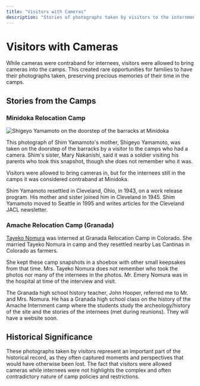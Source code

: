 ```yaml
---
title: "Visitors with Cameras"
description: "Stories of photographs taken by visitors to the internment camps, who were allowed to bring cameras inside"
---
```



# Visitors with Cameras

While cameras were contraband for internees, visitors were allowed to bring cameras into the camps. This created rare opportunities for families to have their photographs taken, preserving precious memories of their time in the camps.

## Stories from the Camps

### Minidoka Relocation Camp

<Image 
  src={motherImage}
  alt="Shigeyo Yamamoto on the doorstep of the barracks at Minidoka"
  className="w-full h-auto mb-8"
/>

This photograph of Shim Yamamoto's mother, Shigeyo Yamamoto, was taken on the doorstep of the barracks by a visitor to the camps who had a camera. Shim's sister, Mary Nakanishi, said it was a soldier visiting his parents who took this snapshot, though she does not remember who it was.

Visitors were allowed to bring cameras in, but for the internees still in the camps it was considered contraband at Minidoka.

Shim Yamamoto resettled in Cleveland, Ohio, in 1943, on a work release program. His mother and sister joined him in Cleveland in 1945. Shim Yamamoto moved to Seattle in 1995 and writes articles for the Cleveland JACL newsletter.

### Amache Relocation Camp (Granada)

[Tayeko Nomura](/family-album/photographers/nomura) was interned at Granada Relocation Camp in Colorado. She married Tayeko Nomura in camp and they resettled nearby Las Cantinas in Colorado as farmers.

She kept these camp snapshots in a shoebox with other small keepsakes from that time. Mrs. Tayeko Nomura does not remember who took the photos nor many of the internees in the photos. Mr. Emery Nomura was in the hospital at time of the interview and visit.

The Granada high school history teacher, John Hooper, referred me to Mr. and Mrs. Nomura. He has a Granada high school class on the history of the Amache Internment camp where the students study the archeology/history of the site and the stories of the internees (met during reunions). They will have a website soon.

## Historical Significance

These photographs taken by visitors represent an important part of the historical record, as they often captured moments and perspectives that would have otherwise been lost. The fact that visitors were allowed cameras while internees were not highlights the complex and often contradictory nature of camp policies and restrictions.
